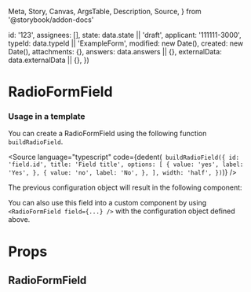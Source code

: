   Meta,
  Story,
  Canvas,
  ArgsTable,
  Description,
  Source,
} from '@storybook/addon-docs'


  id: '123',
  assignees: [],
  state: data.state || 'draft',
  applicant: '111111-3000',
  typeId: data.typeId || 'ExampleForm',
  modified: new Date(),
  created: new Date(),
  attachments: {},
  answers: data.answers || {},
  externalData: data.externalData || {},
})

<Meta title="Application System/RadioFormField" component={RadioFormField} />

# RadioFormField

### Usage in a template

You can create a RadioFormField using the following function `buildRadioField`.

<Source
  language="typescript"
  code={dedent(`
    buildRadioField({
      id: 'field.id',
      title: 'Field title',
      options: [
        {
          value: 'yes',
          label: 'Yes',
        },
        {
          value: 'no',
          label: 'No',
        },
      ],
      width: 'half',
    })`)}
/>

The previous configuration object will result in the following component:

<Canvas>
  <Story name="Default">
    <RadioFormField
      application={createMockApplication()}
      field={{
        id: 'field.id',
        title: 'Field title',
        options: [
          {
            value: 'yes',
            label: 'Yes',
          },
          {
            value: 'no',
            label: 'No',
          },
        ],
        width: 'half',
      }}
    />
  </Story>
</Canvas>

You can also use this field into a custom component by using `<RadioFormField field={...} />` with the configuration object defined above.

# Props

## RadioFormField

<ArgsTable of={RadioFormField} />
